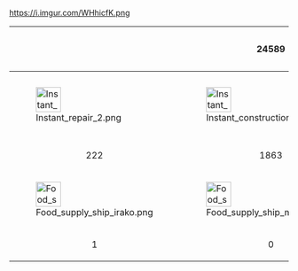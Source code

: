 https://i.imgur.com/WHhicfK.png
{| class="article-table" border="0" cellpadding="0" cellspacing="0" style="center"

! style="text-align:center;" |{{Fuel}}
| style="text-align:center;" |24589
! style="text-align:center;" |{{Steel}}
| style="text-align:center;" |272431
! style="text-align:center;" |{{Ammo}}
| style="text-align:center;" |9137
! style="text-align:center;" |{{Bauxite}}
| style="text-align:center;" |63394
! style="text-align:center;" |[[File:Coin.png|20x20px]]
| style="text-align:center;" |52810
|-
![[File:Instant repair 2.png|45x45px]]
![[File:Instant construction 2.png|45x45px]]
![[File:Development material.png|45x45px]]
![[File:Improvement Materials.png|45x45px]]
![[File:Medal.png|45x45px]]
![[File:Blueprint.png|45x45px]]
![[File:Valentine_chocolate_icon.png|45x45px]]
![[File:Hishimochi_icon.png|45x45px]]
![[File:Present box icon.png|45x45px]]
![[File:First-Class_Medal.png|45x45px]]
|-
| style="text-align: center;" |222
| style="text-align: center;" |1863
| style="text-align: center;" |2124
| style="text-align: center;" |3
| style="text-align: center;" |0
| style="text-align: center;" |1
| style="text-align: center;" |2
| style="text-align: center;" |1
| style="text-align: center;" |0
| style="text-align: center;" |0
|-
![[File:Food supply ship irako.png|45x45px]]
![[File:Food supply ship mamiya.png|45x45px]]
![[File:Combat_Provisions.png|45x45px]]
![[File:Canned_Mackerel_icon.png|45x45px]]
![[File:Underway_Replenishment.png|45x45px]]
![[File:Reinforcement Expansion.png|45x45px]]
![[File:Skilled_Crew_Member_Icon.png|45x45px]]
![[File:Prototype_Deck_Catapult.png|45x45px]]
![[File:Repair goddess.png|45x45px]]
![[File:Emergency repair.png|45x45px]]
|-
| style="text-align: center;" |1
| style="text-align: center;" |0
| style="text-align: center;" |2
| style="text-align: center;" |4
| style="text-align: center;" |6
| style="text-align: center;" |1
| style="text-align: center;" |5
| style="text-align: center;" |1
| style="text-align: center;" |0
| style="text-align: center;" |1
|}